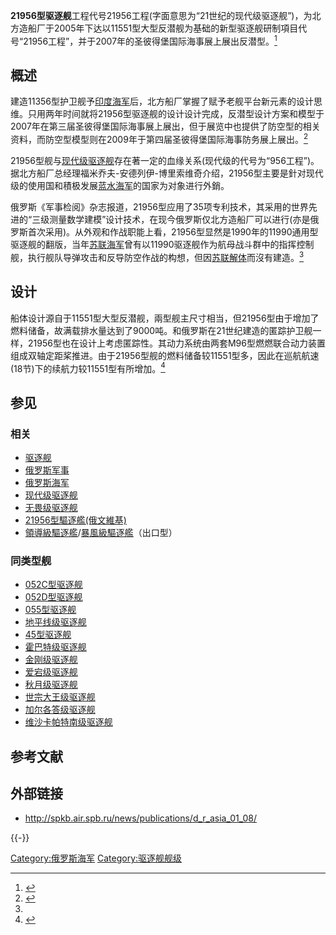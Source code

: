 {{Request translation|ru}}
{{軍艦艦型模板
|圖片=
|照片說明=
|圖片2= 
|照片說明2= 
|名稱= [[Image:Flag_of_Russia.svg|30px]]21956型驱逐舰 
|艦種= [[导弹驱逐舰|导弹驱逐舰]]
|艦名= 
|擁有國= {{RUS}}
|代號= 設計代號：21956工程
|前型= [[现代级驱逐舰|现代级驱逐舰]]<br>[[无畏级驱逐舰|无畏级驱逐舰]]
|次型= [[暴风級驅逐艦|暴风級驅逐艦]]
|亞型= 
|同型艦= 
|年代= 
|製造廠=
|下訂= 
|造價= 
|計劃數= 12
|建造數= 
|完成數= 
|取消數= 
|下水數= 
|服役數= 
|損失數= 
|除役數= 
|現役數= 
|封存數= 
|排水= 
|標準= 
|基準= 
|滿載= 约9,000吨
|全長= 163公尺
|水線長= 
|舷寬= 19公尺
|吃水= 4.8公尺
|燃料= 
|鍋爐= 2×Д-90燃气轮机<br>2×ДТ-59燃气轮机<>总功率约7.4万马力
|引擎=
|出力= 
|極速= ≈29.5节
|續航=5,800[[浬|浬]]/18.5[[节|节]]
|發電機=
|電力輸出=
|乘員= ≈300人
|飛行= 
|艦載機=
|裝備=[[3M-54|3M-54]]<br>4×8[[S-300导弹|S-300导弹]]<br>2×4鱼雷发射器<br>
|裝甲= 
|射控裝置=
|偵搜設備= 
|電子設備= 
|電戰系統= 
|其它= 
}}

'''21956型驱逐舰'''工程代号21956工程(字面意思为“21世纪的现代级驱逐舰”)，为北方造船厂于2005年下达以11551型大型反潜舰为基础的新型驱逐舰研制項目代号“21956工程”，并于2007年的圣彼得堡国际海事展上展出反潜型。<ref name="#1">{{Cite web |url=http://mil.sina.cn/?sa=t134d41905v76&amp%3Bamp%3Bfrom=wap&vt=4 |title=俄推出外贸21956型模块化战舰 |access-date=2016-05-22 |archive-url=https://web.archive.org/web/20160624113427/http://mil.sina.cn/?sa=t134d41905v76&amp%3Bamp%3Bfrom=wap&vt=4 |archive-date=2016-06-24 |dead-url=yes }}</ref>

== 概述 ==
建造11356型护卫舰予[[印度海军|印度海军]]后，北方船厂掌握了赋予老舰平台新元素的设计思维。只用两年时间就将21956型驱逐舰的设计设计完成，反潜型设计方案和模型于2007年在第三届圣彼得堡国际海事展上展出，但于展览中也提供了防空型的相关资料，而防空型模型则在2009年于第四届圣彼得堡国际海事防务展上展出。<ref>{{Cite web |url=http://mil.big5.anhuinews.com/system/2015/11/06/007074680.shtml |title=俄推出21世紀的『現代』級 性能超越歐洲戰艦 |access-date=2016-05-22 |archive-url=https://web.archive.org/web/20160205170911/http://mil.big5.anhuinews.com/system/2015/11/06/007074680.shtml |archive-date=2016-02-05 |dead-url=yes }}</ref>

21956型舰与[[现代级驱逐舰|现代级驱逐舰]]存在著一定的血缘关系(现代级的代号为“956工程”)。据北方船厂总经理福米乔夫-安德列伊-博里索维奇介绍，21956型主要是針对现代级的使用国和積极发展[[蓝水海军|蓝水海军]]的国家为对象进行外銷。

俄罗斯《军事检阅》杂志报道，21956型应用了35项专利技术，其采用的世界先进的“三级测量数学建模”设计技术，在现今俄罗斯仅北方造船厂可以进行(亦是俄罗斯首次采用)。从外观和作战职能上看，21956型显然是1990年的11990通用型驱逐舰的翻版，当年[[苏联海军|苏联海军]]曾有以11990驱逐舰作为航母战斗群中的指挥控制舰，执行舰队导弹攻击和反导防空作战的构想，但因[[苏联解体|苏联解体]]而沒有建造。<ref name="#1"/>

== 设计 ==
船体设计源自于11551型大型反潜舰，兩型舰主尺寸相当，但21956型由于增加了燃料储备，故满载排水量达到了9000吨。和俄罗斯在21世纪建造的匿踪护卫舰一样，21956型也在设计上考虑匿踪性。其动力系统由两套М96型燃燃联合动力装置组成双轴定距桨推进。由于21956型舰的燃料储备较11551型多，因此在巡航航速(18节)下的续航力较11551型有所增加。<ref>{{Cite web |url=http://m.wanhuajing.com/d70950 |title=俄推出21世纪的“现代”级性能超越欧洲战舰 |accessdate=2016-05-22 |archive-date=2017-03-29 |archive-url=https://web.archive.org/web/20170329163050/http://m.wanhuajing.com/d70950 |dead-url=yes }}</ref>
== 参见 ==
=== 相关 ===
*[[驱逐舰|驱逐舰]]
*[[俄罗斯军事|俄罗斯军事]]
*[[俄罗斯海军|俄罗斯海军]]
*[[现代级驱逐舰|现代级驱逐舰]]{{RUS}}
*[[无畏级驱逐舰|无畏级驱逐舰]]{{RUS}}
*[https://ru.m.wikipedia.org/wiki/%D0%AD%D1%81%D0%BA%D0%B0%D0%B4%D1%80%D0%B5%D0%BD%D0%BD%D1%8B%D0%B5_%D0%BC%D0%B8%D0%BD%D0%BE%D0%BD%D0%BE%D1%81%D1%86%D1%8B_%D0%BF%D1%80%D0%BE%D0%B5%D0%BA%D1%82%D0%B0_21956  21956型驅逐艦(俄文維基)]{{Wayback|url=https://ru.m.wikipedia.org/wiki/%D0%AD%D1%81%D0%BA%D0%B0%D0%B4%D1%80%D0%B5%D0%BD%D0%BD%D1%8B%D0%B5_%D0%BC%D0%B8%D0%BD%D0%BE%D0%BD%D0%BE%D1%81%D1%86%D1%8B_%D0%BF%D1%80%D0%BE%D0%B5%D0%BA%D1%82%D0%B0_21956 |date=20190215044802 }}
*[[暴風級驅逐艦|領導級驅逐艦]]/[[暴風級驅逐艦|暴風級驅逐艦]]（出口型）{{RUS}}

=== 同类型舰 ===
*[[052C型驱逐舰|052C型驱逐舰]]{{PRC}}
*[[052D型驱逐舰|052D型驱逐舰]]{{PRC}}
*[[055型驱逐舰|055型驱逐舰]]{{PRC}}
*[[地平线级驱逐舰|地平线级驱逐舰]]{{FRA}}{{ITA}}
*[[45型驱逐舰|45型驱逐舰]]{{UK}}
*[[霍巴特级驱逐舰|霍巴特级驱逐舰]]{{AUS}}
*[[金刚级驱逐舰|金刚级驱逐舰]]{{JPN}}
*[[爱宕级护卫舰|爱宕级驱逐舰]]{{JPN}}
*[[秋月级护卫舰_(2010年)|秋月级驱逐舰]]{{JPN}}
*[[世宗大王级驱逐舰|世宗大王级驱逐舰]]{{ROK}}
*[[加尔各答级驱逐舰|加尔各答级驱逐舰]]{{IND}}
*[[维沙卡帕特南级驱逐舰|维沙卡帕特南级驱逐舰]]{{IND}}

== 参考文献 ==
<references/>
== 外部链接 ==
* http://spkb.air.spb.ru/news/publications/d_r_asia_01_08/{{Wayback|url=http://spkb.air.spb.ru/news/publications/d_r_asia_01_08/ |date=20121024105935 }}

{{-}}
{{亚洲题目|海军}}

[[Category:俄罗斯海军|Category:俄罗斯海军]]
[[Category:驱逐舰舰级|Category:驱逐舰舰级]]